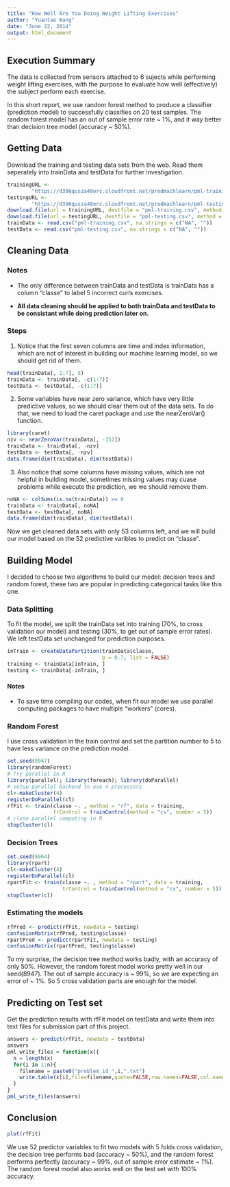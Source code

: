 ```yaml
---
title: "How Well Are You Doing Weight Lifting Exercises"
author: "Yuantao Wang"
date: "June 22, 2014"
output: html_document
---
```


## Execution Summary

The data is collected from sensors attached to 6 sujects while performing weight lifting exercises, with the purpose to evaluate how well (effectively) the subject perform each exercise. 

In this short report, we use random forest method to produce a classifier (prediction model) to successfully classifies on 20 test samples. The random forest model has an out of sample error rate ~ 1%, and it way better than decision tree model (accuracy ~ 50%).

## Getting Data
Download the training and testing data sets from the web. Read them seperately into trainData and testData for further investigation.
```r
trainingURL <- 
        "https://d396qusza40orc.cloudfront.net/predmachlearn/pml-training.csv"
testingURL <- 
        "https://d396qusza40orc.cloudfront.net/predmachlearn/pml-testing.csv"
download.file(url = trainingURL, destfile = "pml-training.csv", method = "curl")
download.file(url = testingURL, destfile = "pml-testing.csv", method = "curl")
trainData <- read.csv("pml-training.csv", na.strings = c("NA", ""))
testData <- read.csv("pml-testing.csv", na.strings = c("NA", ""))
```

## Cleaning Data

### Notes

* The only difference between trainData and testData is trainData has a column "classe" to label 5 incorrect curls exercises.

* __All data cleaning should be applied to both trainData and testData to be consistant while doing prediction later on.__

### Steps

1. Notice that the first seven columns are time and index information, which are not of interest in building our machine learning model, so we should get rid of them.

```r
head(trainData[, 1:7], 5)
trainData <- trainData[, -c(1:7)]
testData <- testData[, -c(1:7)]
```

2. Some variables have near zero variance, which have very little predictive values, so we should clear them out of the data sets. To do that, we need to load the caret package and use the nearZeroVar() function.

```r
library(caret)
nzv <- nearZeroVar(trainData[, -152])
trainData <- trainData[, -nzv]
testData <- testData[, -nzv]
data.frame(dim(trainData), dim(testData))
```

3. Also notice that some columns have missing values, which are not helpful in building model, sometimes missing values may cuase problems while execute the prediction, we we should remove them.

```r
noNA <- colSums(is.na(trainData)) == 0
trainData <- trainData[, noNA]
testData <- testData[, noNA]
data.frame(dim(trainData), dim(testData))
```

Now we get cleaned data sets with only 53 columns left, and we will build our model based on the 52 predictive varibles to predict on "classe".

## Building Model

I decided to choose two algorithms to build our model: decision trees and random forest, these two are popular in predicting categorical tasks like this one.

### Data Splitting

To fit the model, we split the trainData set into training (70%, to cross validation our model) and testing (30%, to get out of sample error rates). We left testData set unchanged for prediction purposes.

```r
inTrain <- createDataPartition(trainData$classe, 
                               p = 0.7, list = FALSE)
training <- trainData[inTrain, ]
testing <- trainData[-inTrain, ]
```

#### Notes

* To save time compiling our codes, when fit our model we use parallel computing packages to have multiple "workers" (cores).

### Random Forest

I use cross validation in the train control and set the partition number to 5 to have less variance on the prediction model.

```r
set.seed(8947)
library(randomForest)
# Try parallel in R
library(parallel); library(foreach); library(doParallel)
# setup parallel backend to use 4 processors
cl<-makeCluster(4)
registerDoParallel(cl)
rfFit <- train(classe ~. , method = "rf", data = training, 
               trControl = trainControl(method = "cv", number = 5))
# close parallel computing in R
stopCluster(cl)
```

### Decision Trees

```r
set.seed(8964)
library(rpart)
cl<-makeCluster(4)
registerDoParallel(cl)
rpartFit <- train(classe ~. , method = "rpart", data = training, 
                  trControl = trainControl(method = "cv", number = 5))
stopCluster(cl)
```

### Estimating the models
```r
rfPred <- predict(rfFit, newdata = testing)
confusionMatrix(rfPred, testing$classe)
rpartPred <- predict(rpartFit, newdata = testing)
confusionMatrix(rpartPred, testing$classe)
```

To my surprise, the decision tree method works badly, with an accuracy of only 50%. However, the random forest model works pretty well in our seed(8947). The out of sample accuracy is ~ 99%, so we are expecting an error of ~ 1%. So 5 cross validation parts are enough for the model.

## Predicting on Test set

Get the prediction results with rfFit model on testData and write them into text files for submission part of this project.

```r
answers <- predict(rfFit, newdata = testData)
answers
pml_write_files = function(x){
  n = length(x)
  for(i in 1:n){
    filename = paste0("problem_id_",i,".txt")
    write.table(x[i],file=filename,quote=FALSE,row.names=FALSE,col.names=FALSE)
  }
}
pml_write_files(answers)
```

## Conclusion

```r
plot(rfFit)
```


We use 52 predictor variables to fit two models with 5 folds cross validation, the decision tree performs bad (accuracy ~ 50%), and the random forest performs perfectly (accuracy ~ 99%, out of sample error estimate ~ 1%). The random forest model also works well on the test set with 100% accuracy.
